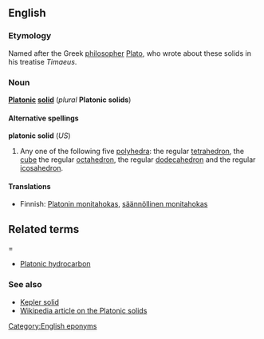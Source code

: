 ==English==
===Etymology===
Named after the Greek [[philosopher]] [[w:Plato|Plato]], who wrote about these solids in his treatise ''Timaeus''.

===Noun===
'''[[Platonic]] [[solid]]''' (''plural'' '''Platonic solids''')

====Alternative spellings====
'''platonic solid''' (''US'')

#{{geometry}} Any one of the following five [[polyhedron|polyhedra]]: the regular [[tetrahedron]], the [[cube]] the regular [[octahedron]], the regular [[dodecahedron]] and the regular [[icosahedron]].<!--Note: there are other regular polyhedra, such as the stellated dodecahedra, but these are not Platonic solids.  See the Wikipedia article.-->

====Translations====
*Finnish: [[Platonin monitahokas]], [[säännöllinen monitahokas]]

==Related terms===
*[[Platonic hydrocarbon]]
===See also===
*[[Kepler solid]]
*[[w:Platonic solid|Wikipedia article on the Platonic solids]]

[[Category:English eponyms]]